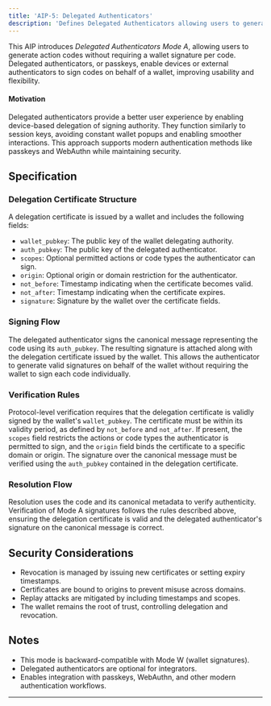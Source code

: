 ```yaml
---
title: 'AIP-5: Delegated Authenticators'
description: 'Defines Delegated Authenticators allowing users to generate codes without requiring new signature per code.'
---
```


This AIP introduces _Delegated Authenticators_ _Mode A_, allowing users to generate action codes without requiring a wallet signature per code. Delegated authenticators, or passkeys, enable devices or external authenticators to sign codes on behalf of a wallet, improving usability and flexibility.

#### Motivation

Delegated authenticators provide a better user experience by enabling device-based delegation of signing authority. They function similarly to session keys, avoiding constant wallet popups and enabling smoother interactions. This approach supports modern authentication methods like passkeys and WebAuthn while maintaining security.

## Specification

### Delegation Certificate Structure

A delegation certificate is issued by a wallet and includes the following fields:

* `wallet_pubkey`: The public key of the wallet delegating authority.
* `auth_pubkey`: The public key of the delegated authenticator.
* `scopes`: Optional permitted actions or code types the authenticator can sign.
* `origin`: Optional origin or domain restriction for the authenticator.
* `not_before`: Timestamp indicating when the certificate becomes valid.
* `not_after`: Timestamp indicating when the certificate expires.
* `signature`: Signature by the wallet over the certificate fields.

### Signing Flow

The delegated authenticator signs the canonical message representing the code using its `auth_pubkey`. The resulting signature is attached along with the delegation certificate issued by the wallet. This allows the authenticator to generate valid signatures on behalf of the wallet without requiring the wallet to sign each code individually.

### Verification Rules

Protocol-level verification requires that the delegation certificate is validly signed by the wallet's `wallet_pubkey`. The certificate must be within its validity period, as defined by `not_before` and `not_after`. If present, the `scopes` field restricts the actions or code types the authenticator is permitted to sign, and the `origin` field binds the certificate to a specific domain or origin. The signature over the canonical message must be verified using the `auth_pubkey` contained in the delegation certificate.

### Resolution Flow

Resolution uses the code and its canonical metadata to verify authenticity. Verification of Mode A signatures follows the rules described above, ensuring the delegation certificate is valid and the delegated authenticator's signature on the canonical message is correct.

## Security Considerations

* Revocation is managed by issuing new certificates or setting expiry timestamps.
* Certificates are bound to origins to prevent misuse across domains.
* Replay attacks are mitigated by including timestamps and scopes.
* The wallet remains the root of trust, controlling delegation and revocation.

## Notes

* This mode is backward-compatible with Mode W (wallet signatures).
* Delegated authenticators are optional for integrators.
* Enables integration with passkeys, WebAuthn, and other modern authentication workflows.

---
